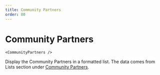 ```yaml
---
title: Community Partners
order: 80
---
```

# Community Partners

```
<CommunityPartners />
```
Display the Community Partners in a formatted list. The data comes from Lists section under [Community Partners](/gently-hugged/contents/lists/community-partners/).